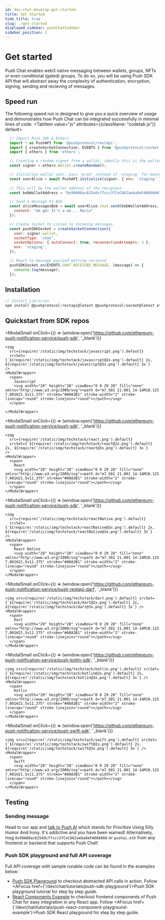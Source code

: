 ```yaml
---
id: dev-chat-develop-get-started
title: Get Started
hide_title: true
slug: ./get-started
displayed_sidebar: pushChatSidebar
sidebar_position: 1
---
```



# Get started
Push Chat enables web3 native messaging between wallets, groups, NFTs or even conditional (gated) groups. To do so, you will be using Push SDK API that will abstract away the complexity of authentication, encryption, signing, sending and recieving of messages. 

<head>
  <title>Start Building | Push Chat | Push Documentation</title>
</head>


## Speed run
The following speed run is designed to give you a quick overview of usage and demonstrates how Push Chat can be integrated successfully in minimal lines of code.
<Tabs className="codetabs" groupId="code-examples">
  <TabItem value="js" attributes={{className: "codetab js"}} default>
    

  ```js
    // Import Push SDK & Ethers
    import * as PushAPI from '@pushprotocol/restapi';
    import { createSocketConnection, EVENTS } from '@pushprotocol/socket';
    import { ethers } from 'ethers';

    // Creating a random signer from a wallet, ideally this is the wallet you will connect
    const signer = ethers.Wallet.createRandom();

    // Initialize wallet user, pass 'prod' instead of 'staging' for mainnet apps
    const userAlice = await PushAPI.initialize(signer, { env: 'staging' });
    
    // This will be the wallet address of the recipient 
    const bobWalletAddress = "0x99A08ac6254dcf7ccc37CeC662aeba8eFA666666";

    // Send a message to Bob
    const aliceMessagesBob = await userAlice.chat.send(bobWalletAddress, {
      content: "Gm gm! It's a me... Mario"
    });

    // Create Socket to Listen to incoming messages
    const pushSDKSocket = createSocketConnection({
      user: signer.wallet,
      socketType: 'chat',
      socketOptions: { autoConnect: true, reconnectionAttempts: 3 },
      env: 'staging',
    });

    // React to message payload getting recieved
    pushSDKSocket.on(EVENTS.CHAT_RECEIVED_MESSAGE, (message) => {
      console.log(message);
    });
  ```

  </TabItem>
</Tabs>

## Installation

<Tabs className="codetabs" groupId="code-examples">
  <TabItem value="js" attributes={{className: "codetab js"}} default>
    

  ```js
  // Install Libraries
  npm install @pushprotocol/restapi@latest @pushprotocol/socket@latest ethers@^5.7
  ```

  </TabItem>
</Tabs>

## Quickstart from SDK repos
<ModalContainer>

  <ModalSmall 
    onClick={() => (window.open('https://github.com/ethereum-push-notification-service/push-sdk', '_blank'))} 
  >
    <img 
      src={require('/static/img/techstack/javascript.png').default} 
      srcSet={`${require('/static/img/techstack/javascript@2x.png').default} 2x, ${require('/static/img/techstack/javascript@3x.png').default} 3x`} 
    />
    <ModalWrapper>
      <span>
        Javascript
        <svg width="20" height="28" viewBox="0 0 29 28" fill="none" xmlns="http://www.w3.org/2000/svg"><path d="m7.501 21.001 14-14M10.125 7.001H21.5v11.375" stroke="#A0A3B1" stroke-width="2" stroke-linecap="round" stroke-linejoin="round"></path></svg>
      </span>
      
    </ModalWrapper>
  </ModalSmall>

  <ModalSmall 
    onClick={() => (window.open('https://github.com/ethereum-push-notification-service/push-sdk', '_blank'))} 
  >
    <img
      src={require('/static/img/techstack/react.png').default} 
      srcSet={`${require('/static/img/techstack/react@2x.png').default} 2x, ${require('/static/img/techstack/react@3x.png').default} 3x`} 
    />
    <ModalWrapper>
      <span>
        React
        <svg width="20" height="28" viewBox="0 0 29 28" fill="none" xmlns="http://www.w3.org/2000/svg"><path d="m7.501 21.001 14-14M10.125 7.001H21.5v11.375" stroke="#A0A3B1" stroke-width="2" stroke-linecap="round" stroke-linejoin="round"></path></svg>
      </span>
    </ModalWrapper>
  </ModalSmall>

  <ModalSmall 
    onClick={() => (window.open('https://github.com/ethereum-push-notification-service/push-sdk', '_blank'))} 
  >
    <img 
      src={require('/static/img/techstack/reactNative.png').default} 
      srcSet={`${require('/static/img/techstack/reactNative@2x.png').default} 2x, ${require('/static/img/techstack/reactNative@3x.png').default} 3x`} 
    />
    <ModalWrapper>
      <span>
        React Native
        <svg width="20" height="28" viewBox="0 0 29 28" fill="none" xmlns="http://www.w3.org/2000/svg"><path d="m7.501 21.001 14-14M10.125 7.001H21.5v11.375" stroke="#A0A3B1" stroke-width="2" stroke-linecap="round" stroke-linejoin="round"></path></svg>
      </span>
    </ModalWrapper>
  </ModalSmall>

  <ModalSmall 
    onClick={() => (window.open('https://github.com/ethereum-push-notification-service/push-restapi-dart', '_blank'))} 
  >
    <img src={require('/static/img/techstack/dart.png').default} srcSet={`${require('/static/img/techstack/dart@2x.png').default} 2x, ${require('/static/img/techstack/dart@3x.png').default} 3x`} />
    <ModalWrapper>
      <span>
        Dart
        <svg width="20" height="28" viewBox="0 0 29 28" fill="none" xmlns="http://www.w3.org/2000/svg"><path d="m7.501 21.001 14-14M10.125 7.001H21.5v11.375" stroke="#A0A3B1" stroke-width="2" stroke-linecap="round" stroke-linejoin="round"></path></svg>
      </span>
    </ModalWrapper>
  </ModalSmall>

  <ModalSmall 
    onClick={() => (window.open('https://github.com/ethereum-push-notification-service/push-kotlin-sdk', '_blank'))} 
  >
    <img src={require('/static/img/techstack/kotlin.png').default} srcSet={`${require('/static/img/techstack/kotlin@2x.png').default} 2x, ${require('/static/img/techstack/kotlin@3x.png').default} 3x`} />
    <ModalWrapper>
      <span>
        Kotlin
        <svg width="20" height="28" viewBox="0 0 29 28" fill="none" xmlns="http://www.w3.org/2000/svg"><path d="m7.501 21.001 14-14M10.125 7.001H21.5v11.375" stroke="#A0A3B1" stroke-width="2" stroke-linecap="round" stroke-linejoin="round"></path></svg>
      </span>
    </ModalWrapper>
  </ModalSmall>

  <ModalSmall 
    onClick={() => (window.open('https://github.com/ethereum-push-notification-service/push-swift-sdk', '_blank'))} 
  >
    <img src={require('/static/img/techstack/swift.png').default} srcSet={`${require('/static/img/techstack/swift@2x.png').default} 2x, ${require('/static/img/techstack/swift@3x.png').default} 3x`} />
    <ModalWrapper>
      <span>
        Swift
        <svg width="20" height="28" viewBox="0 0 29 28" fill="none" xmlns="http://www.w3.org/2000/svg"><path d="m7.501 21.001 14-14M10.125 7.001H21.5v11.375" stroke="#A0A3B1" stroke-width="2" stroke-linecap="round" stroke-linejoin="round"></path></svg>
      </span>
    </ModalWrapper>
  </ModalSmall>

</ModalContainer>

## Testing
### Sending message
Head to our app and [talk to Push AI](https://app.push.org/chat/pushai.eth) which stands for Prioritize Using Silly Humor And Irony. It's addictive and you have been warned! 
Alternatively, msg `0x99A08ac6254dcf7ccc37CeC662aeba8eFA666666` or `pushai.eth` from any frontend or backend that supports Push Chat!

### Push SDK playground and full API coverage
Full API coverage with sample runable code can be found in the examples below:
- [Push SDK Playground](https://github.com/ethereum-push-notification-service/push-sdk/blob/main/packages/examples/sdk-backend-node/pushAPI/index.ts) to checkout abstracted API calls in action. Follow <AFocus href={'/dev/chat/tutorials/push-sdk-playground'}>Push SDK playground tutorial</AFocus> for step by step guide.
- [React Components Example](https://github.com/ethereum-push-notification-service/push-sdk/tree/main/packages/examples/sdk-frontend-react) to checkout frontend components of Push Chat for easy integration in any React app. Follow <AFocus href={'/dev/chat/tutorials/push-react-component-playground-example'}>Push SDK React playground</AFocus> for step by step guide.
